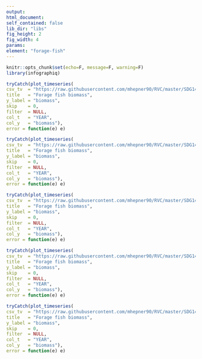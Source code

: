 ```yaml
---
output:
html_document:
self_contained: false
lib_dir: "libs"
fig_height: 2
fig_width: 4
params:
element: "forage-fish"
---
```


```r
knitr::opts_chunk$set(echo=F, message=F, warning=F)
library(infographiq)
```

```r
tryCatch(plot_timeseries(
csv_tv  = "https://raw.githubusercontent.com/mhepner90/RVC/master/SDG14/trophic_groups/biomass/forage_fk_bio_merged.csv",
title   = "Forage fish biomass",
y_label = "biomass",
skip    = 0,
filter  = NULL,
col_t   = "YEAR",
col_y   = "biomass"),
error = function(e) e)
```

```r
tryCatch(plot_timeseries(
csv_tv  = "https://raw.githubusercontent.com/mhepner90/RVC/master/SDG14/trophic_groups/biomass/forage_fk_bio_merged.csv",
title   = "Forage fish biomass",
y_label = "biomass",
skip    = 0,
filter  = NULL,
col_t   = "YEAR",
col_y   = "biomass"),
error = function(e) e)
```

```r
tryCatch(plot_timeseries(
csv_tv  = "https://raw.githubusercontent.com/mhepner90/RVC/master/SDG14/trophic_groups/biomass/forage_fk_bio_merged.csv",
title   = "Forage fish biomass",
y_label = "biomass",
skip    = 0,
filter  = NULL,
col_t   = "YEAR",
col_y   = "biomass"),
error = function(e) e)
```

```r
tryCatch(plot_timeseries(
csv_tv  = "https://raw.githubusercontent.com/mhepner90/RVC/master/SDG14/trophic_groups/biomass/forage_fk_bio_merged.csv",
title   = "Forage fish biomass",
y_label = "biomass",
skip    = 0,
filter  = NULL,
col_t   = "YEAR",
col_y   = "biomass"),
error = function(e) e)
```

```r
tryCatch(plot_timeseries(
csv_tv  = "https://raw.githubusercontent.com/mhepner90/RVC/master/SDG14/trophic_groups/biomass/forage_fk_bio_merged.csv",
title   = "Forage fish biomass",
y_label = "biomass",
skip    = 0,
filter  = NULL,
col_t   = "YEAR",
col_y   = "biomass"),
error = function(e) e)
```
